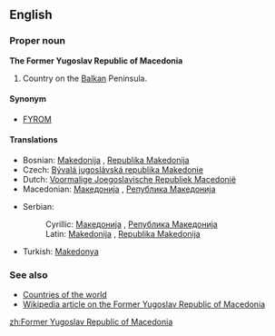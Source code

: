 ==English==
===Proper noun===
'''The Former Yugoslav Republic of Macedonia'''

#Country on the [[Balkan]] Peninsula.

====Synonym====
*[[FYROM]]

====Translations====
{{top}}
*Bosnian: [[Makedonija#Bosnian|Makedonija]] {{f}}, [[Republika Makedonija#Bosnian|Republika Makedonija]]
*Czech: [[Bývalá jugoslávská republika Makedonie]]
*Dutch: [[Voormalige Joegoslavische Republiek Macedonië]]
*Macedonian: [[Македонија#Macedonian|Македонија]] {{f}}, [[Република Македонија#Macedonian|Република Македонија]] {{f}}
{{mid}}
*Serbian:
*:Cyrillic: [[Македонија#Serbian|Македонија]] {{f}}, [[Република Македонија#Serbian|Република Македонија]] {{f}}
*:Latin: [[Makedonija#Serbian|Makedonija]] {{f}}, [[Republika Makedonija#Serbian|Republika Makedonija]] {{f}}
*Turkish: [[Makedonya]]
{{bottom}}

===See also===
*[[Countries of the world]]
*[[w:Republic_of_Macedonia|Wikipedia article on the Former Yugoslav Republic of Macedonia]]
[[zh:Former Yugoslav Republic of Macedonia]]